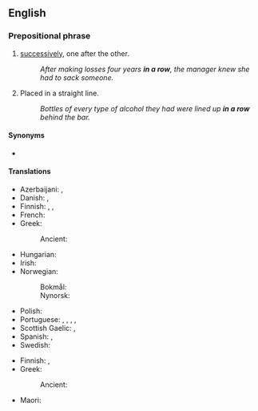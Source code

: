==English==

===Prepositional phrase===
{{en-PP}}

# [[successively]], one after the other.
#: ''After making losses four years '''in a row''', the manager knew she had to sack someone.''
# Placed in a straight line.
#: ''Bottles of every type of alcohol they had were lined up '''in a row''' behind the bar.''

====Synonyms====
* {{l|en|on the trot}}

====Translations====
{{trans-top|successively}}
* Azerbaijani: {{t|az|dalbadal}}, {{t|az|bir-bir}}
* Danish: {{t|da|i træk}}, {{t|da|på rad}}
* Finnish: {{t+|fi|peräkkäin}}, {{t+|fi|perätysten}}, {{t+|fi|peräkanaa}}
* French: {{t+|fr|d'affilée}}
* Greek:
*: Ancient: {{t|grc|ἐφεξῆς}}
* Hungarian: {{t|hu|zsinórban}}
* Irish: {{t|ga|as a chéile}}
* Norwegian:
*: Bokmål: {{t|nb|på rad}}
*: Nynorsk: {{t|nn|på rad}}
{{trans-mid}}
* Polish: {{t|pl|z rzędu}}
* Portuguese: {{t+|pt|seguido}}, {{t|pt|em sequência}}, {{t|pt|sucessivamente}}, {{t|pt|consecutivamente}}, {{t|pt|um atrás do outro}}
* Scottish Gaelic: {{t|gd|sreath chèile}}, {{t|gd|an sreath a chèile}}
* Spanish: {{t+|es|seguidos}}, {{t+|es|consecutivos}}
* Swedish: {{t|sv|i sträck}}
{{trans-bottom}}

{{trans-top|in a straight line}}
* Finnish: {{t|fi|rivissä}}, {{t|fi|riviin}}
* Greek:
*: Ancient: {{t|grc|στοιχηδόν}}
{{trans-mid}}
* Maori: {{t|mi|matatira}}
{{trans-bottom}}